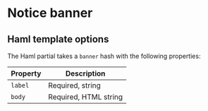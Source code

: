 
# Notice banner

<Preview>
  <Story id="components-notice-banner--example" />
</Preview>

## Haml template options

The Haml partial takes a `banner` hash with the following properties:

| Property | Description           |
| -------- | --------------------- |
| `label`  | Required, string      |
| `body`   | Required, HTML string |
